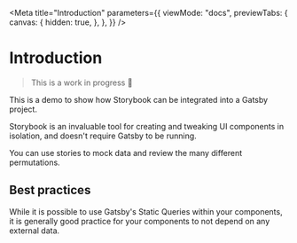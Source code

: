 
<Meta
  title="Introduction"
  parameters={{
    viewMode: "docs",
    previewTabs: {
      canvas: {
        hidden: true,
      },
    },
  }}
/>

# Introduction

> This is a work in progress 🚧

This is a demo to show how Storybook can be integrated into a Gatsby project.

Storybook is an invaluable tool for creating and tweaking UI components in isolation, and doesn't require Gatsby to be running.

You can use stories to mock data and review the many different permutations.

## Best practices

While it is possible to use Gatsby's Static Queries within your components, it is generally good practice for your components to not depend on any external data.
